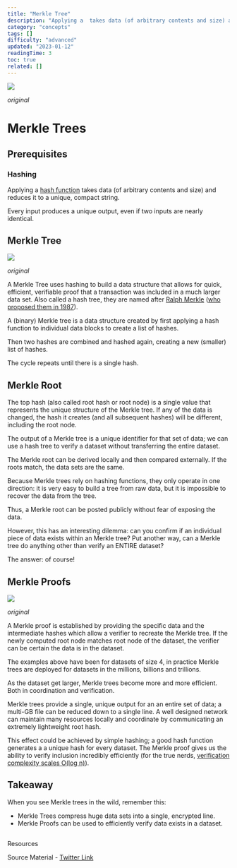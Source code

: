 ```yaml
---
title: "Merkle Tree"
description: "Applying a  takes data (of arbitrary contents and size) and reduces it to a unique, compact string."
category: "concepts"
tags: []
difficulty: "advanced"
updated: "2023-01-12"
readingTime: 3
toc: true
related: []
---
```


![](/images/merkle-tree-banner.png)

*original*

# Merkle Trees

## Prerequisites

### Hashing

Applying a [hash function](/concepts/hash) takes data (of arbitrary contents and size) and reduces it to a unique, compact string. 

Every input produces a unique output, even if two inputs are nearly identical.

## Merkle Tree

![](/images/merkle-tree-merkle-tree.jpeg)

*original*

A Merkle Tree uses hashing to build a data structure that allows for quick, efficient, verifiable proof that a transaction was included in a much larger data set. Also called a hash tree, they are named after [Ralph Merkle](https://en.wikipedia.org/wiki/Ralph_Merkle) ([who proposed them in 1987](http://people.eecs.berkeley.edu/~raluca/cs261-f15/readings/merkle.pdf)).

A (binary) Merkle tree is a data structure created by first applying a hash function to individual data blocks to create a list of hashes. 

Then two hashes are combined and hashed again, creating a new (smaller) list of hashes. 

The cycle repeats until there is a single hash.

## Merkle Root

The top hash (also called root hash or root node) is a single value that represents the unique structure of the Merkle tree. If any of the data is changed, the hash it creates (and all subsequent hashes) will be different, including the root node.

The output of a Merkle tree is a unique identifier for that set of data; we can use a hash tree to verify a dataset without transferring the entire dataset.

The Merkle root can be derived locally and then compared externally. If the roots match, the data sets are the same.

Because Merkle trees rely on hashing functions, they only operate in one direction: it is very easy to build a tree from raw data, but it is impossible to recover the data from the tree. 

Thus, a Merkle root can be posted publicly without fear of exposing the data.

However, this has an interesting dilemma: can you confirm if an individual piece of data exists within an Merkle tree? Put another way, can a Merkle tree do anything other than verify an ENTIRE dataset? 

The answer: of course!

## Merkle Proofs

![](/images/merkle-tree-merkle-proof.jpeg)

*original*

A Merkle proof is established by providing the specific data and the intermediate hashes which allow a verifier to recreate the Merkle tree. If the newly computed root node matches root node of the dataset, the verifier can be certain the data is in the dataset.

The examples above have been for datasets of size 4, in practice Merkle trees are deployed for datasets in the millions, billions and trillions. 

As the dataset get larger, Merkle trees become more and more efficient. Both in coordination and verification.

Merkle trees provide a single, unique output for an an entire set of data; a multi-GB file can be reduced down to a single line. A well designed network can maintain many resources locally and coordinate by communicating an extremely lightweight root hash.

This effect could be achieved by simple hashing; a good hash function generates a a unique hash for every dataset. The Merkle proof gives us the ability to verify inclusion incredibly efficiently (for the true nerds, [verification complexity scales O(log n)](https://en.wikipedia.org/wiki/Big_O_notation)).

## Takeaway

When you see Merkle trees in the wild, remember this: 

*   Merkle Trees compress huge data sets into a single, encrypted line. 
*   Merkle Proofs can be used to efficiently verify data exists in a dataset.

##   
Resources

Source Material - [Twitter Link](https://twitter.com/logarithmicrex/status/1567638108937801728)

